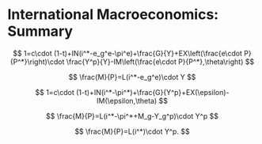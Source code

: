 # International Macroeconomics: Summary {#sec-intmac_summary_tables}

\section{Short-Run Equations}

$$
1=c\cdot (1-t)+IN(i^*-e_g^e-\pi^e)+\frac{G}{Y}+EX\left(\frac{e\cdot P}{P^*}\right)\cdot \frac{Y^p}{Y}-IM\left(\frac{e\cdot P}{P^*},\theta\right)
$$

$$
\frac{M}{P}=L(i^*-e_g^e)\cdot Y
$$

\section{Short-Run Predictions for Flexible Exchange Rates}


\begin{table}
\begin{tabular}{*{11}{|c}|}
\hline
%\multicolumn{11}{|c|}{\textbf{Flexible Exchange Rates and Short Run}}\\ \hline
	&$Y$	&$C$	&$I$	&$NXP$ &$EXP$ 	&IMP	&$i$	&$r^e$	&$e$	&$\epsilon$  \\ \hline
$G$	&	&	&	&-	&-		&+	&	&	&+				&+\\ \hline
$t$	&	&-	&	&+	&+		&-	&	&	&-				&-\\ \hline
$c$	&	&+	&	&-	&-		&+	&	&	&+				&+\\ \hline
$i^*$	&+	&+	&?	&?	&+		&?	&+	&+	&-				&-\\ \hline
$\theta$ &	&	&	&	&-		&-	&	&	&+				&+\\ \hline
$Y^p$	&	&	&	&	&+		&+	&	&	&+				&+\\ \hline
$P^*$	&	&	&	&	&		&	&	&	&+				& \\ \hline
$P$	&-	&-	&-	&?	&-		&?	&	&	&?				&+\\ \hline
$\pi^e$ &	&	&+	&-	&-		&+	&	&-	&+				&+\\ \hline
$e^e_g$ &-	&-	&?	&?	&-		&?	&-	&-	&+				&+\\ \hline
$M$	&+	&+	&+	&?	&+		&?	& 	&  	&-				&- \\ \hline

\end{tabular}

\caption{Short-Run Predictions for Flexible Exchange Rates}

\end{table}

\section{Short-Run Predictions for Fixed Exchange Rates}

\begin{table}

\begin{tabular}
{*{10}{|c}|}
\hline
%\multicolumn{10}{c}{\textbf{Fixed Exchange Rates and Short Run}}\\ \hline

		&$Y$	&$C$	&$I$	&$NXP$	&$EXP$	&$IMP$	&$i$	&$r^e$ &$M$\\ \hline
$G$		&+	&+	&+	&-	&	&+	&	&	&+\\ \hline
$t$		&-	&-	&-	&+	&	&-	&	&	&-\\ \hline
$c$		&+	&+	&+	&-	&	&+	&	&	&+\\ \hline
$i^*$		&-	&-	&-	&+	&	&-	&+	&+	&-\\ \hline
$\theta$	&+	&+	&+	&?	&	&?	&	&	&+\\ \hline
$Y^p$		&+	&+	&+	&?	&+	&+	&	&	&+\\ \hline
$P^*$		&+	&+	&+	&?	&+	&?	&	&	&+\\ \hline
$P$		&-	&-	&-	&?	&-	&?	&	&	&?\\ \hline
$\pi^e$	&+	&+	&+	&-	&	&+	&	&-	&+\\ \hline
$e_g^e$ 	&+	&+	&+	&-	&	&+	&-	&-	&+\\ \hline
$e$		&-	&-	&-	&?	&-	&?	& 	& 	&- \\ \hline

\end{tabular}
\caption{Short-Run Predictions for Fixed Exchange Rates}
\end{table}

\section{Long-Run Equation for Real Variables}

$$
1=c\cdot (1-t)+IN(i^*-\pi^*)+\frac{G}{Y^p}+EX(\epsilon)-IM(\epsilon,\theta)
$$

\begin{table}
\begin{tabular}
{*{9}{|c}|}
\hline

	&$Y$	&$C$	&$I$	&$NXP$	&$EXP$	&$IMP$	&$r$	&$\epsilon$\\ \hline
$G$	&	&	&	&-	&-	&+	&	&+	\\ \hline
$t$	&	&-	&	&+	&+	&-	&	&-	\\ \hline
$c$	&	&+	&	&-	&-	&+	&	&+	\\ \hline
$r^*$	&	&	&-	&+	&+	&-	&+	&-	\\ \hline
$\theta$	&	&	&	&	&-	&-	&	&+	\\ \hline
$Y^p$	&+	&+	&+	&?	&+	&?	&	&-	\\ \hline

\end{tabular}
\caption{Long-Run Behavior of Real Variables.}
\end{table}


\section{Long-Run Equation for Nominal Variables: Flexible Exchange Rates}

$$
\frac{M}{P}=L(i^*-\pi^*+M_g-Y_g^p)\cdot Y^p
$$

\begin{table}

\begin{tabular}
{*{6}{|c}|}
\hline
%\multicolumn{13}{|c|}{\textbf{Flexible Exchange Rates and Long Run}}\\ \hline

	&$i$	&$\pi$	&$P$	&$e$	&$e_g^e$\\ \hline
$G$	&	&	&	&+	&		\\ \hline
$t$	&	&	&	&-	&		\\ \hline
$c$	&	&	&	&+	&		\\ \hline
$i^*$	&+	&	&+	&-	&		\\ \hline
$\theta$	&	&	&	&+	&	\\ \hline
$Y^p$	&	&	&-	&?	&		\\ \hline
$P^*$	&	&	&	&+	&		\\ \hline
$\pi^*$	&-	&	&-	&+	&+		\\ \hline
$Y^p_g$ &-	&-	&-	&+	&+		\\ \hline
$M$	&	&	&+	&-	&		\\ \hline
$M_g$	&+	&+	&+	&-	&-		\\ \hline

\end{tabular}
\caption{Long-Run Behavior of Nominal Variables Under Flexible Exchange Rates.}
\end{table}

\section{Long-Run Equation for Nominal Variables: Fixed Exchange Rates}

$$
\frac{M}{P}=L(i^*)\cdot Y^p.
$$

\begin{table}

\begin{tabular}
{*{6}{|c}|}
\hline
%\multicolumn{13}{|c|}{\textbf{Fixed Exchange Rates and Long Run}}\\ \hline


	&$i$ 	&$\pi$ 	&$P$ 	&$M$ 	&$M_g$		\\ \hline
$G$	&	&	&+	&+	&		\\ \hline
$t$	&	&	&-	&-	&		\\ \hline
$c$	&	&	&+	&+	&		\\ \hline
$i^*$	&+	&	&-	&-	&		\\ \hline
$\theta$	&	&	&+	&+	&	\\ \hline
$Y^p$	&	&	&-	&?	&		\\ \hline
$P^*$	&	&	&+	&+	&		\\ \hline
$\pi^*$	&	&+	&+	&+	&+		\\ \hline
$Y^p_g$ &	&	&	&	&+		\\ \hline
$e$	&	& 	&-	&-	&		\\ \hline

\end{tabular}
\caption{Long-Run Behavior of Nominal Variables Under Fixed Exchange Rates.}
\end{table}
